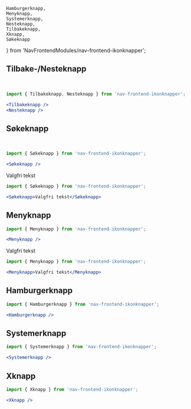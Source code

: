     Hamburgerknapp,
    Menyknapp,
    Systemerknapp,
    Nesteknapp,
    Tilbakeknapp,
    Xknapp,
    Søkeknapp
} from 'NavFrontendModules/nav-frontend-ikonknapper';

## Tilbake-/Nesteknapp

<Example>
    <Tilbakeknapp />&nbsp;<Nesteknapp />
</Example>

```jsx
import { Tilbakeknapp, Nesteknapp } from 'nav-frontend-ikonknapper';

<Tilbakeknapp />
<Nesteknapp />
```

## Søkeknapp

<Example>
    <Søkeknapp />&nbsp;
</Example>

```jsx
import { Søkeknapp } from 'nav-frontend-ikonknapper';

<Søkeknapp />
```

<Example>
    <Søkeknapp>Valgfri tekst</Søkeknapp>
</Example>

```jsx
import { Søkeknapp } from 'nav-frontend-ikonknapper';

<Søkeknapp>Valgfri tekst</Søkeknapp>
```

## Menyknapp

<Example>
    <Menyknapp />
</Example>

```jsx
import { Menyknapp } from 'nav-frontend-ikonknapper';

<Menyknapp />
```

<Example>
    <Menyknapp>Valgfri tekst</Menyknapp>
</Example>

```jsx
import { Menyknapp } from 'nav-frontend-ikonknapper';

<Menyknapp>Valgfri tekst</Menyknapp>
```

## Hamburgerknapp

<Example>
    <Hamburgerknapp />
</Example>

```jsx
import { Hamburgerknapp } from 'nav-frontend-ikonknapper';

<Hamburgerknapp />
```

## Systemerknapp

<Example>
    <Systemerknapp />
</Example>

```jsx
import { Systemerknapp } from 'nav-frontend-ikonknapper';

<Systemerknapp />
```

## Xknapp

<Example>
    <Xknapp />
</Example>

```jsx
import { Xknapp } from 'nav-frontend-ikonknapper';

<Xknapp />
```